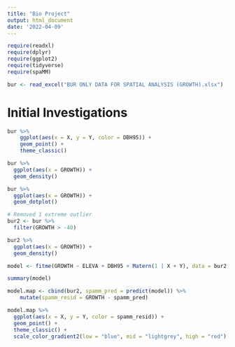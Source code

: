 ```yaml
---
title: "Bio Project"
output: html_document
date: '2022-04-09'
---
```


```r
require(readxl)
require(dplyr)
require(ggplot2)
require(tidyverse)
require(spaMM)
```

```r
bur <- read_excel("BUR ONLY DATA FOR SPATIAL ANALYSIS (GROWTH).xlsx")
```

# Initial Investigations

```r
bur %>%
    ggplot(aes(x = X, y = Y, color = DBH95)) + 
    geom_point() + 
    theme_classic()
```

```r
bur %>% 
  ggplot(aes(x = GROWTH)) +
  geom_density()
```

```r
bur %>% 
  ggplot(aes(x = GROWTH)) +
  geom_dotplot()
```

```r
# Removed 1 extreme outlier
bur2 <- bur %>% 
  filter(GROWTH > -40)
```

```r
bur2 %>% 
  ggplot(aes(x = GROWTH)) +
  geom_density()
```


```r
model <- fitme(GROWTH ~ ELEVA + DBH95 + Matern(1 | X + Y), data = bur2, fixed = list(nu = 0.5))
```

```r
summary(model)

model.map <- cbind(bur2, spamm_pred = predict(model)) %>%
    mutate(spamm_resid = GROWTH - spamm_pred)
```

```r
model.map %>% 
  ggplot(aes(x = X, y = Y, color = spamm_resid)) +
  geom_point() + 
  theme_classic() +
  scale_color_gradient2(low = "blue", mid = "lightgrey", high = "red")
```


